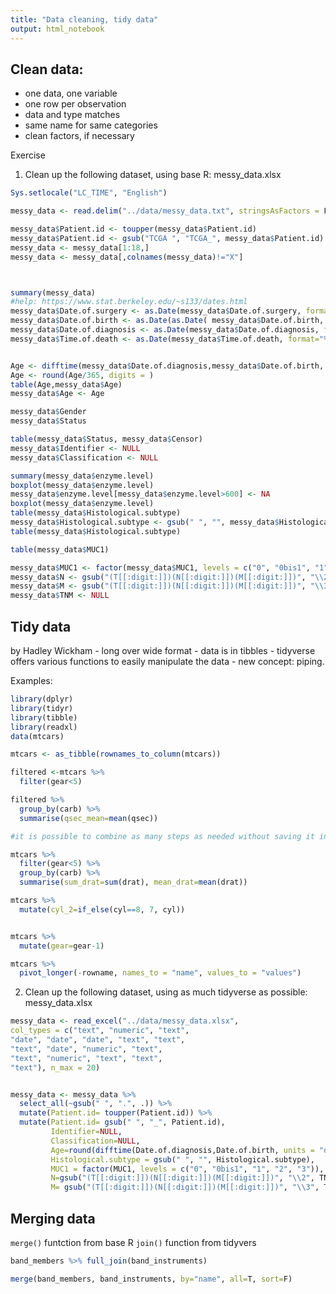 ```yaml
---
title: "Data cleaning, tidy data"
output: html_notebook
---
```



## Clean data:
- one data, one variable
- one row per observation
- data and type matches
- same name for same categories
- clean factors, if necessary

Exercise

1. Clean up the following dataset, using base R:
messy_data.xlsx

```r
Sys.setlocale("LC_TIME", "English")

messy_data <- read.delim("../data/messy_data.txt", stringsAsFactors = F)

messy_data$Patient.id <- toupper(messy_data$Patient.id)
messy_data$Patient.id <- gsub("TCGA ", "TCGA_", messy_data$Patient.id)
messy_data <- messy_data[1:18,]
messy_data <- messy_data[,colnames(messy_data)!="X"]



summary(messy_data)
#help: https://www.stat.berkeley.edu/~s133/dates.html
messy_data$Date.of.surgery <- as.Date(messy_data$Date.of.surgery, format="%d-%b-%y")
messy_data$Date.of.birth <- as.Date(as.Date( messy_data$Date.of.birth, format="%d/%m/%Y"))
messy_data$Date.of.diagnosis <- as.Date(messy_data$Date.of.diagnosis, format="%d/%m/%Y")
messy_data$Time.of.death <- as.Date(messy_data$Time.of.death, format="%d-%b-%y")


Age <- difftime(messy_data$Date.of.diagnosis,messy_data$Date.of.birth, units = "days")
Age <- round(Age/365, digits = )
table(Age,messy_data$Age)
messy_data$Age <- Age

messy_data$Gender
messy_data$Status

table(messy_data$Status, messy_data$Censor)
messy_data$Identifier <- NULL
messy_data$Classification <- NULL

summary(messy_data$enzyme.level)
boxplot(messy_data$enzyme.level)
messy_data$enzyme.level[messy_data$enzyme.level>600] <- NA
boxplot(messy_data$enzyme.level)
table(messy_data$Histological.subtype)
messy_data$Histological.subtype <- gsub(" ", "", messy_data$Histological.subtype)
table(messy_data$Histological.subtype)

table(messy_data$MUC1)

messy_data$MUC1 <- factor(messy_data$MUC1, levels = c("0", "0bis1", "1", "2", "3"))
messy_data$N <- gsub("(T[[:digit:]])(N[[:digit:]])(M[[:digit:]])", "\\2", messy_data$TNM)
messy_data$M <- gsub("(T[[:digit:]])(N[[:digit:]])(M[[:digit:]])", "\\3", messy_data$TNM)
messy_data$TNM <- NULL

```



## Tidy data

by Hadley Wickham
- long over wide format
- data is in tibbles
- tidyverse offers various functions to easily manipulate the data
- new concept: piping.

Examples:


```r
library(dplyr)
library(tidyr)
library(tibble)
library(readxl)
data(mtcars)

mtcars <- as_tibble(rownames_to_column(mtcars))

filtered <-mtcars %>%
  filter(gear<5) 

filtered %>% 
  group_by(carb) %>%
  summarise(qsec_mean=mean(qsec))

#it is possible to combine as many steps as needed without saving it in a separate object

mtcars %>%
  filter(gear<5) %>%
  group_by(carb) %>%
  summarise(sum_drat=sum(drat), mean_drat=mean(drat))

mtcars %>%
  mutate(cyl_2=if_else(cyl==8, 7, cyl))


mtcars %>%
  mutate(gear=gear-1)

mtcars %>%
  pivot_longer(-rowname, names_to = "name", values_to = "values")

```


2. Clean up the following dataset, using as much tidyverse as possible:
messy_data.xlsx

```r

messy_data <- read_excel("../data/messy_data.xlsx",
col_types = c("text", "numeric", "text",
"date", "date", "date", "text", "text",
"text", "date", "numeric", "text",
"text", "numeric", "text", "text",
"text"), n_max = 20)


messy_data <- messy_data %>%
  select_all(~gsub(" ", ".", .)) %>% 
  mutate(Patient.id= toupper(Patient.id)) %>%
  mutate(Patient.id= gsub(" ", "_", Patient.id), 
         Identifier=NULL, 
         Classification=NULL, 
         Age=round(difftime(Date.of.diagnosis,Date.of.birth, units = "days")/365, digits = 0), 
         Histological.subtype = gsub(" ", "", Histological.subtype), 
         MUC1 = factor(MUC1, levels = c("0", "0bis1", "1", "2", "3")), 
         N=gsub("(T[[:digit:]])(N[[:digit:]])(M[[:digit:]])", "\\2", TNM), 
         M= gsub("(T[[:digit:]])(N[[:digit:]])(M[[:digit:]])", "\\3", TNM), TNM = NULL)


```


## Merging data

`merge()` funtction from base R
`join()` function from tidyvers

```r

band_members %>% full_join(band_instruments)

merge(band_members, band_instruments, by="name", all=T, sort=F)

```

